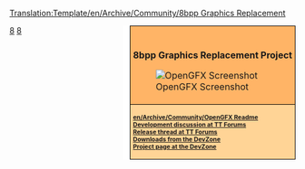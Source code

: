 <noinclude>[[Translation:Template/en/Archive/Community/8bpp Graphics Replacement]]</noinclude><div style="float:right; padding-left:12px; background:#ffffff;">
<div style="border:1px solid #000000; background:#ffb466; padding:5px; -moz-border-radius-topleft:5px; -moz-border-radius-topright:5px; font-size: 12pt;">
<div style="text-align:center; margin-bottom:1em"><strong style="font-size:1em">{{PAGENAME}}<br />8bpp Graphics Replacement Project</strong></div>
[[File:en/Archive/Community/OpenGFX Screenshot.png|center|OpenGFX Screenshot]]
</div>
<div style="border:1px solid black; border-top-width: 0px; background:#ffd496; padding:5px; -moz-border-radius-bottomleft:5px; -moz-border-radius-bottomright:8px; font-size: 8pt; font-weight:bold">
[[en/Archive/Community/OpenGFX Readme]]<br />

[http://www.tt-forums.net/viewtopic.php?t=38122 Development discussion at TT Forums]<br/>
[http://www.tt-forums.net/viewtopic.php?t=40162 Release thread at TT Forums]<br/>
[http://bundles.openttdcoop.org/opengfx/releases Downloads from the DevZone]<br>
[http://dev.openttdcoop.org/projects/OpenGFX/ Project page at the DevZone]<br/>
</div>
</div><includeonly>[[Category:en/Archive/Community/8bpp Graphics Replacement|{{PAGENAME}}]]</includeonly><noinclude>

[[Category:en/Templates|8]][[Category:en/Navigation|8]]
</noinclude>